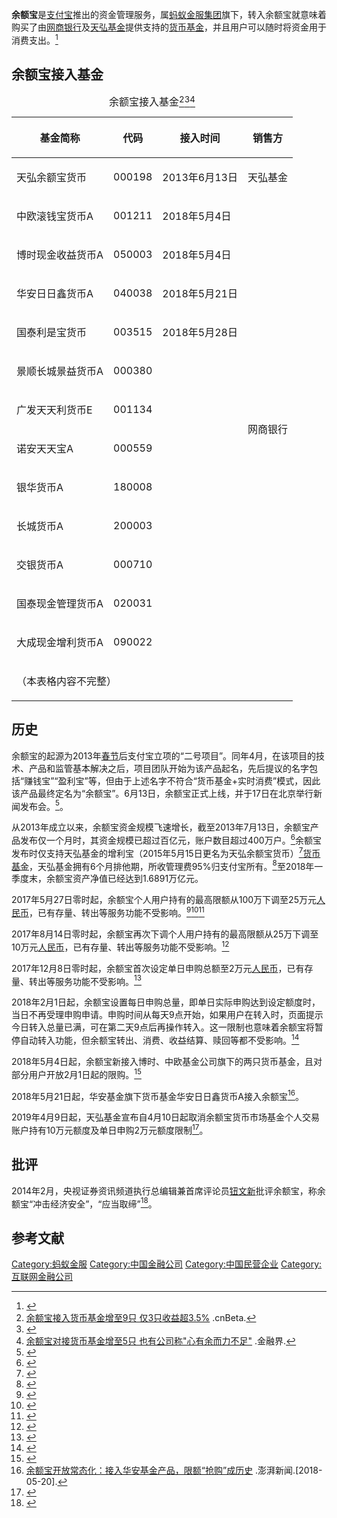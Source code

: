 '''余额宝'''是[[支付宝|支付宝]]推出的资金管理服务，属[[蚂蚁金服集团|蚂蚁金服集团]]旗下，转入余额宝就意味着购买了由[[网商银行|网商银行]]及[[天弘基金|天弘基金]]提供支持的[[货币基金|货币基金]]，并且用户可以随时将资金用于消费支出。<ref>{{Cite web |url=https://cshall.alipay.com/lab/help_detail.htm?help_id=257914&keyword=%D3%E0%B6%EE%B1%A6&sToken=s-68296f3a0f7548e383cb8a2ee8e08e53&from=search&flag=0 |title=支付宝服务大厅-余额宝介绍 |access-date=2018-05-13 |archive-date=2019-06-06 |archive-url=https://web.archive.org/web/20190606012755/https://cshall.alipay.com/lab/help_detail.htm?help_id=257914&keyword=%D3%E0%B6%EE%B1%A6&sToken=s-68296f3a0f7548e383cb8a2ee8e08e53&from=search&flag=0 |dead-url=yes }}</ref>
==余额宝接入基金==
{| class="wikitable sortable" 

|+ 余额宝接入基金<ref>[https://www.cnbeta.com/articles/tech/756487.htm 余额宝接入货币基金增至9只 仅3只收益超3.5%] {{Wayback|url=https://www.cnbeta.com/articles/tech/756487.htm |date=20190915005008 }}.cnBeta.</ref><ref>{{Cite web |url=https://m.mydrivers.com/newsview/589064.html?ref=android-app%3A%2F%2Fcom.google.android.googlequicksearchbox%2Fhttps%2Fwww.google.com |title=余额宝又扩容了 货币基金数量增至8个 |accessdate=2020-12-17 |archive-date=2019-09-09 |archive-url=https://web.archive.org/web/20190909101736/https://m.mydrivers.com/newsview/589064.html?ref=android-app%3A%2F%2Fcom.google.android.googlequicksearchbox%2Fhttps%2Fwww.google.com |dead-url=no }}</ref><ref>[http://m.jrj.com.cn/madapter/fund/2018/05/30050424608129.shtml 余额宝对接货币基金增至5只 也有公司称"心有余而力不足"] {{Wayback|url=http://m.jrj.com.cn/madapter/fund/2018/05/30050424608129.shtml |date=20190909133459 }}.金融界.</ref>
!基金简称!!代码!!接入时间!!销售方
|- 
|天弘余额宝货币||000198||2013年6月13日||天弘基金
|- 
|中欧滚钱宝货币A||001211||2018年5月4日|| rowspan="12" |网商银行
|- 
|博时现金收益货币A||050003||2018年5月4日
|- 
|华安日日鑫货币A||040038||2018年5月21日
|- 
|国泰利是宝货币||003515||2018年5月28日
|- 
|景顺长城景益货币A||000380||
|- 
|广发天天利货币E||001134||
|- 
|诺安天天宝A||000559||
|- 
|银华货币A||180008||
|-
|长城货币A
|200003
|
|-
|交银货币A
|000710
|
|-
|国泰现金管理货币A
|020031
|
|-
|大成现金增利货币A
|090022
|
|-
| colspan="4" |（本表格内容不完整）
|}

==历史==
余额宝的起源为2013年[[春节|春节]]后支付宝立项的“二号项目”。同年4月，在该项目的技术、产品和监管基本解决之后，项目团队开始为该产品起名，先后提议的名字包括“赚钱宝”“盈利宝”等，但由于上述名字不符合“货币基金+实时消费”模式，因此该产品最终定名为“余额宝”。6月13日，余额宝正式上线，并于17日在北京举行新闻发布会。<ref name=myjfbb>{{cite book|author=由曦|title=蚂蚁金服：科技金融独角兽的崛起|year=|publisher=[[中信出版集团|中信出版集团]] |location=北京|isbn=9787508673233 |date=2017年4月 |accessdate=2018-09-10 }}</ref>。

从2013年成立以来，余额宝资金规模飞速增长，截至2013年7月13日，余额宝产品发布仅一个月时，其资金规模已超过百亿元，账户数目超过400万户。<ref>{{cite|url=http://finance.ce.cn/rolling/201307/18/t20130718_554386.shtml|title=阿里巴巴与银行博弈 余额宝问世一月资金破百亿|date=2013年7月18日|publisher=中国经济网|accessdate=2015年10月5日|archive-date=2013年8月11日|archive-url=https://web.archive.org/web/20130811162246/http://finance.ce.cn/rolling/201307/18/t20130718_554386.shtml|dead-url=no}}</ref>余额宝发布时仅支持天弘基金的增利宝（2015年5月15日更名为天弘余额宝货币）<ref>{{cite web|url=http://finance.sina.com.cn/fund/quotes/000198/bc.shtml|title=天弘增利宝货币[余额宝]|publisher=新浪财经|accessdate=2014年3月24日|archive-date=2014年3月24日|archive-url=https://web.archive.org/web/20140324111611/http://finance.sina.com.cn/fund/quotes/000198/bc.shtml|dead-url=no}}</ref>[[货币基金|货币基金]]，天弘基金拥有6个月排他期，所收管理费95%归支付宝所有。<ref>{{cite|url=http://www.21cbh.com/2013/7-15/1MNTAzXzcyMjg1Mw.html|title=余额宝意外变身高富帅：公募集体焦虑四处挖角|date=2013年7月15日|publisher=第一财经日报|deadurl=yes|archiveurl=https://web.archive.org/web/20130810221259/http://www.21cbh.com/2013/7-15/1MNTAzXzcyMjg1Mw.html|archivedate=2013年8月10日|accessdate=2015年10月5日}}</ref>至2018年一季度末，余额宝资产净值已经达到1.6891万亿元。

2017年5月27日零时起，余额宝个人用户持有的最高限额从100万下调至25万元[[人民币|人民币]]，已有存量、转出等服务功能不受影响。<ref>{{cite web|title=天弘基金管理有限公司关于调整天弘余额宝货币市场基金个人交易账户持有额度的公告|url=http://www.thfund.com.cn/notice/18962|accessdate=2017-09-20|archive-date=2020-01-10|archive-url=https://web.archive.org/web/20200110184154/http://www.thfund.com.cn/notice/18962|dead-url=no}}</ref><ref>{{cite news|title=余额宝个人限额100万降至25万|url=http://news.ifeng.com/a/20170528/51175811_0.shtml|accessdate=2017-05-28|agency=新京报|publisher=凤凰资讯|archive-date=2019-09-13|archive-url=https://web.archive.org/web/20190913053303/http://news.ifeng.com/a/20170528/51175811_0.shtml|dead-url=no}}</ref><ref>{{cite web|title=余额宝个人限额降至25万 回应：对绝大部分用户没影响|url=http://finance.sina.com.cn/chanjing/gsnews/2017-05-28/doc-ifyfqqyh8805395.shtml|website=新浪财经|accessdate=2017-05-28|archive-date=2019-09-13|archive-url=https://web.archive.org/web/20190913111246/http://finance.sina.com.cn/chanjing/gsnews/2017-05-28/doc-ifyfqqyh8805395.shtml|dead-url=no}}</ref>

2017年8月14日零时起，余额宝再次下调个人用户持有的最高限额从25万下调至10万元[[人民币|人民币]]，已有存量、转出等服务功能不受影响。<ref>{{cite web|title=天弘基金管理有限公司关于调整天弘余额宝货币市场基金个人交易账户持有额度的公告|url=http://www.thfund.com.cn/notice/19179|accessdate=2017-09-20|archive-date=2019-09-12|archive-url=https://web.archive.org/web/20190912063957/http://www.thfund.com.cn/notice/19179|dead-url=no}}</ref>

2017年12月8日零时起，余额宝首次设定单日申购总额至2万元[[人民币|人民币]]，已有存量、转出等服务功能不受影响。<ref>{{cite web|title=天弘基金管理有限公司关于设定天弘余额宝货币市场基金个人交易账户单日申购额度的公告|url=http://www.thfund.com.cn/notice/19477|accessdate=2017-12-07|archive-date=2020-01-10|archive-url=https://web.archive.org/web/20200110184932/http://www.thfund.com.cn/notice/19477|dead-url=no}}</ref>

2018年2月1日起，余额宝设置每日申购总量，即单日实际申购达到设定额度时，当日不再受理申购申请。申购时间从每天9点开始，如果用户在转入时，页面提示今日转入总量已满，可在第二天9点后再操作转入。这一限制也意味着余额宝将暂停自动转入功能，但余额宝转出、消费、收益结算、赎回等都不受影响。<ref>{{cite web|title=余额宝迎最“狠”调整 ：今起限购 暂停自动转入|url=http://www.xinhuanet.com/fortune/2018-02/01/c_1122353647.htm|accessdate=2018-05-03|archive-date=2020-08-07|archive-url=https://web.archive.org/web/20200807031206/http://www.xinhuanet.com/fortune/2018-02/01/c_1122353647.htm|dead-url=no}}</ref>

2018年5月4日起，余额宝新接入博时、中欧基金公司旗下的两只货币基金，且对部分用户开放2月1日起的限购。<ref>{{cite news|author1=股城网读股神探|title=余额宝酝酿再开放 多只基金接入将不再限购|url=http://cj.sina.com.cn/articles/view/1923970420/72ad7574020009h9h?cre=tianyi&mod=pcpager_fintoutiao&loc=3&r=9&doct=0&rfunc=100&tj=none&tr=9&sudaref=www.google.com&display=0&retcode=0|accessdate=2018-05-24|archive-date=2019-11-03|archive-url=https://web.archive.org/web/20191103180414/https://cj.sina.com.cn/articles/view/1923970420/72ad7574020009h9h?cre=tianyi&mod=pcpager_fintoutiao&loc=3&r=9&doct=0&rfunc=100&tj=none&tr=9&sudaref=www.google.com&display=0&retcode=0|dead-url=yes}}</ref>

2018年5月21日起，华安基金旗下货币基金华安日日鑫货币A接入余额宝<ref>[https://www.thepaper.cn/newsDetail_forward_2141782 余额宝开放常态化：接入华安基金产品，限额“抢购”成历史] {{Wayback|url=https://www.thepaper.cn/newsDetail_forward_2141782 |date=20190916040825 }}.澎湃新闻.[2018-05-20].</ref>。

2019年4月9日起，天弘基金宣布自4月10日起取消余额宝货币市场基金个人交易账户持有10万元额度及单日申购2万元额度限制<ref>{{cite web|title=天弘余额宝取消“限购”，收益率下降你还投“宝宝”吗？|url=http://www.xinhuanet.com/fortune/2019-04/10/c_1124349970.htm|accessdate=2019-04-11|archive-date=2020-08-07|archive-url=https://web.archive.org/web/20200807224603/http://www.xinhuanet.com/fortune/2019-04/10/c_1124349970.htm|dead-url=no}}</ref>。

==批评==
2014年2月，央视证券资讯频道执行总编辑兼首席评论员[[钮文新|钮文新]]批评余额宝，称余额宝“冲击经济安全”，“应当取缔”<ref>{{cite|url=http://finance.ifeng.com/a/20140224/11726003_0.shtml|title=钮文新：因为冲击经济安全余额宝应当取缔|date=2014年2月24日|publisher=每日经济新闻|accessdate=2018年12月2日|archive-date=2019年9月16日|archive-url=https://web.archive.org/web/20190916022300/http://finance.ifeng.com/a/20140224/11726003_0.shtml|dead-url=no}}</ref>。

==参考文献==
{{reflist|2}}

{{蚂蚁金服}}
[[Category:蚂蚁金服|Category:蚂蚁金服]]
[[Category:中国金融公司|Category:中国金融公司]]
[[Category:中国民营企业|Category:中国民营企业]]
[[Category:互联网金融公司|Category:互联网金融公司]]